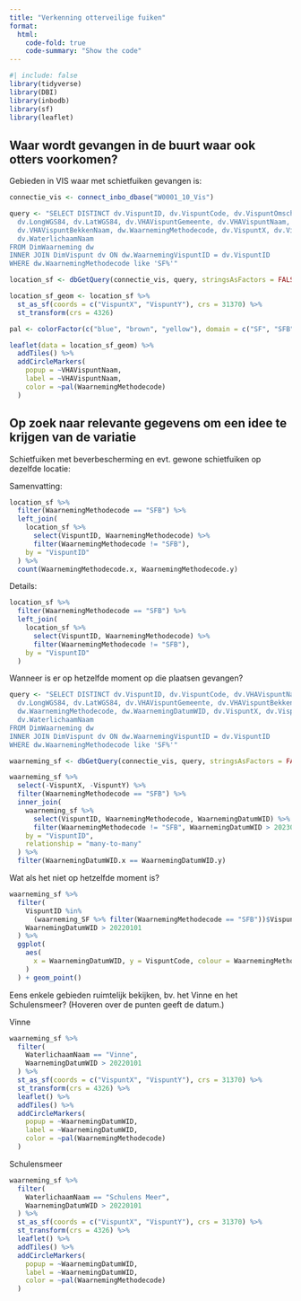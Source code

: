 ```yaml
---
title: "Verkenning otterveilige fuiken"
format:
  html:
    code-fold: true
    code-summary: "Show the code"
---
```


```r
#| include: false
library(tidyverse)
library(DBI)
library(inbodb)
library(sf)
library(leaflet)
```

## Waar wordt gevangen in de buurt waar ook otters voorkomen?

Gebieden in VIS waar met schietfuiken gevangen is:

```r
connectie_vis <- connect_inbo_dbase("W0001_10_Vis")

query <- "SELECT DISTINCT dv.VispuntID, dv.VispuntCode, dv.VispuntOmschrijving,
  dv.LongWGS84, dv.LatWGS84, dv.VHAVispuntGemeente, dv.VHAVispuntNaam,
  dv.VHAVispuntBekkenNaam, dw.WaarnemingMethodecode, dv.VispuntX, dv.VispuntY,
  dv.WaterlichaamNaam
FROM DimWaarneming dw
INNER JOIN DimVispunt dv ON dw.WaarnemingVispuntID = dv.VispuntID
WHERE dw.WaarnemingMethodecode like 'SF%'"

location_sf <- dbGetQuery(connectie_vis, query, stringsAsFactors = FALSE)

location_sf_geom <- location_sf %>%
  st_as_sf(coords = c("VispuntX", "VispuntY"), crs = 31370) %>%
  st_transform(crs = 4326)

pal <- colorFactor(c("blue", "brown", "yellow"), domain = c("SF", "SFB", "SFO"))

leaflet(data = location_sf_geom) %>%
  addTiles() %>%
  addCircleMarkers(
    popup = ~VHAVispuntNaam,
    label = ~VHAVispuntNaam,
    color = ~pal(WaarnemingMethodecode)
  )
```

## Op zoek naar relevante gegevens om een idee te krijgen van de variatie

Schietfuiken met beverbescherming en evt. gewone schietfuiken op dezelfde locatie:

Samenvatting:

```r
location_sf %>%
  filter(WaarnemingMethodecode == "SFB") %>%
  left_join(
    location_sf %>%
      select(VispuntID, WaarnemingMethodecode) %>%
      filter(WaarnemingMethodecode != "SFB"),
    by = "VispuntID"
  ) %>%
  count(WaarnemingMethodecode.x, WaarnemingMethodecode.y)
```

Details:

```r
location_sf %>%
  filter(WaarnemingMethodecode == "SFB") %>%
  left_join(
    location_sf %>%
      select(VispuntID, WaarnemingMethodecode) %>%
      filter(WaarnemingMethodecode != "SFB"),
    by = "VispuntID"
  )
```

Wanneer is er op hetzelfde moment op die plaatsen gevangen?

```r
query <- "SELECT DISTINCT dv.VispuntID, dv.VispuntCode, dv.VHAVispuntNaam,
  dv.LongWGS84, dv.LatWGS84, dv.VHAVispuntGemeente, dv.VHAVispuntBekkenNaam,
  dw.WaarnemingMethodecode, dw.WaarnemingDatumWID, dv.VispuntX, dv.VispuntY,
  dv.WaterlichaamNaam
FROM DimWaarneming dw
INNER JOIN DimVispunt dv ON dw.WaarnemingVispuntID = dv.VispuntID
WHERE dw.WaarnemingMethodecode like 'SF%'"

waarneming_sf <- dbGetQuery(connectie_vis, query, stringsAsFactors = FALSE)

waarneming_sf %>%
  select(-VispuntX, -VispuntY) %>%
  filter(WaarnemingMethodecode == "SFB") %>%
  inner_join(
    waarneming_sf %>%
      select(VispuntID, WaarnemingMethodecode, WaarnemingDatumWID) %>%
      filter(WaarnemingMethodecode != "SFB", WaarnemingDatumWID > 20230101),
    by = "VispuntID",
    relationship = "many-to-many"
  ) %>%
  filter(WaarnemingDatumWID.x == WaarnemingDatumWID.y)
```

Wat als het niet op hetzelfde moment is?

```r
waarneming_sf %>%
  filter(
    VispuntID %in%
      (waarneming_SF %>% filter(WaarnemingMethodecode == "SFB"))$VispuntID,
    WaarnemingDatumWID > 20220101
  ) %>%
  ggplot(
    aes(
      x = WaarnemingDatumWID, y = VispuntCode, colour = WaarnemingMethodecode
    )
  ) + geom_point()
```

Eens enkele gebieden ruimtelijk bekijken, bv. het Vinne en het Schulensmeer?
(Hoveren over de punten geeft de datum.)

Vinne

```r
waarneming_sf %>%
  filter(
    WaterlichaamNaam == "Vinne",
    WaarnemingDatumWID > 20220101
  ) %>%
  st_as_sf(coords = c("VispuntX", "VispuntY"), crs = 31370) %>%
  st_transform(crs = 4326) %>%
  leaflet() %>%
  addTiles() %>%
  addCircleMarkers(
    popup = ~WaarnemingDatumWID,
    label = ~WaarnemingDatumWID,
    color = ~pal(WaarnemingMethodecode)
  )
```

Schulensmeer

```r
waarneming_sf %>%
  filter(
    WaterlichaamNaam == "Schulens Meer",
    WaarnemingDatumWID > 20220101
  ) %>%
  st_as_sf(coords = c("VispuntX", "VispuntY"), crs = 31370) %>%
  st_transform(crs = 4326) %>%
  leaflet() %>%
  addTiles() %>%
  addCircleMarkers(
    popup = ~WaarnemingDatumWID,
    label = ~WaarnemingDatumWID,
    color = ~pal(WaarnemingMethodecode)
  )
```

